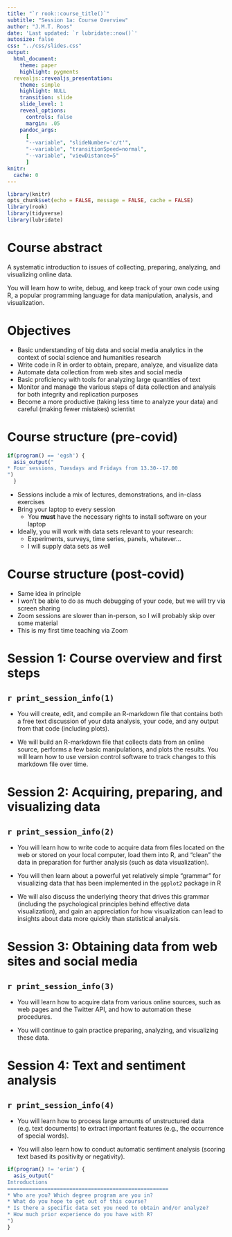 ```yaml
---
title: "`r rook::course_title()`"
subtitle: "Session 1a: Course Overview"
author: "J.M.T. Roos"
date: 'Last updated: `r lubridate::now()`'
autosize: false
css: "../css/slides.css"
output: 
  html_document: 
    theme: paper
    highlight: pygments
  revealjs::revealjs_presentation:
    theme: simple
    highlight: NULL
    transition: slide
    slide_level: 1
    reveal_options:
      controls: false
      margin: .05
    pandoc_args:
      [
      "--variable", "slideNumber='c/t'",
      "--variable", "transitionSpeed=normal",
      "--variable", "viewDistance=5"
      ]
knitr:
  cache: 0
---
```


```r
library(knitr)
opts_chunk$set(echo = FALSE, message = FALSE, cache = FALSE)
library(rook)
library(tidyverse)
library(lubridate)
```


Course abstract
===============
A systematic introduction to issues of collecting, preparing, analyzing, and visualizing online data. 

You will learn how to write, debug, and keep track of your own code using R, a popular programming language for data manipulation, analysis, and visualization. 

Objectives
==========
*	Basic understanding of big data and social media analytics in the context of social science and humanities research
*	Write code in R in order to obtain, prepare, analyze, and visualize data
*	Automate data collection from web sites and social media
*	Basic proficiency with tools for analyzing large quantities of text
*	Monitor and manage the various steps of data collection and analysis for both integrity and replication purposes
*	Become a more productive (taking less time to analyze your data) and careful (making fewer mistakes) scientist

Course structure (pre-covid)
=================

```r
if(program() == 'egsh') {
  asis_output("
* Four sessions, Tuesdays and Fridays from 13.30--17.00
")
  }
```
* Sessions include a mix of lectures, demonstrations, and in-class exercises
* Bring your laptop to every session
    + You **must** have the necessary rights to install software on your laptop
* Ideally, you will work with data sets relevant to your research:
    + Experiments, surveys, time series, panels, whatever...
    + I will supply data sets as well

Course structure (post-covid)
=====================

* Same idea in principle
* I won't be able to do as much debugging of your code, but we will try via screen sharing
* Zoom sessions are slower than in-person, so I will probably skip over some material
* This is my first time teaching via Zoom



Session 1: Course overview and first steps
===================================================
## `r print_session_info(1)`

* You will create, edit, and compile an R-markdown file that contains both a free text discussion of your data analysis, your code, and any output from that code (including plots).

* We will build an R-markdown file that collects data from an online source, performs a few basic manipulations, and plots the results. You will learn how to use version control software to track changes to this markdown file over time.

Session 2: Acquiring, preparing, and visualizing data
====================================================
## `r print_session_info(2)`

* You will learn how to write code to acquire data from files located on the web or stored on your local computer, load them into R, and “clean” the data in preparation for further analysis (such as data visualization). 

* You will then learn about a powerful yet relatively simple "grammar" for visualizing data that has been implemented in the `ggplot2` package in R

* We will also discuss the underlying theory that drives this grammar (including the psychological principles behind effective data visualization), and gain an appreciation for how visualization can lead to insights about data more quickly than statistical analysis.

Session 3: Obtaining data from web sites and social media
===================================================
## `r print_session_info(3)`

* You will learn how to acquire data from various online sources, such as web pages and the Twitter API, and how to automation these procedures. 

* You will continue to gain practice preparing, analyzing, and visualizing these data.

Session 4: Text and sentiment analysis
====================================================
## `r print_session_info(4)`

* You will learn how to process large amounts of unstructured data (e.g. text documents) to extract important features (e.g., the occurrence of special words).

* You will also learn how to conduct automatic sentiment analysis (scoring text based its positivity or negativity).

```r
if(program() != 'erim') {
  asis_output("
Introductions
====================================================
* Who are you? Which degree program are you in?
* What do you hope to get out of this course?
* Is there a specific data set you need to obtain and/or analyze?
* How much prior experience do you have with R?
")
}
```

